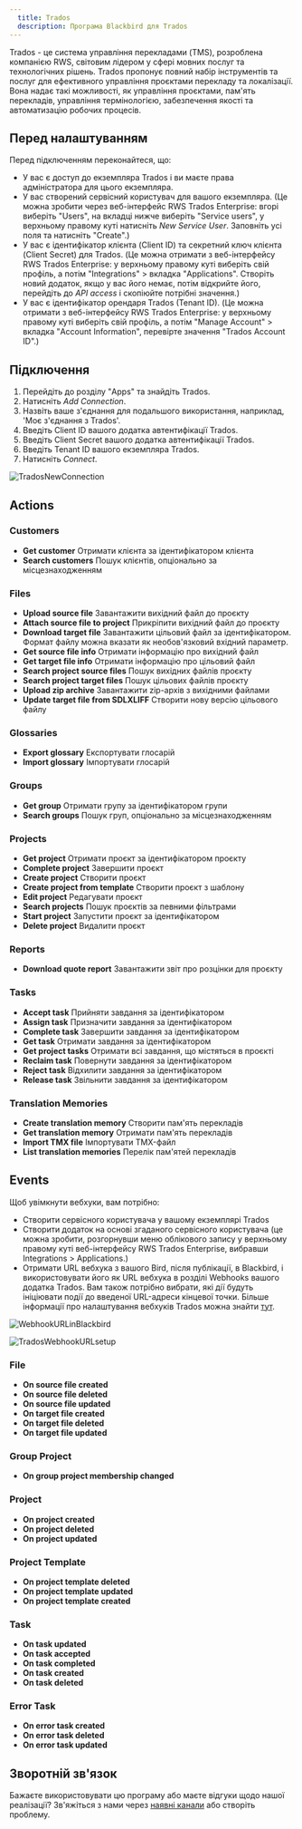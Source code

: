 ```yaml
---
  title: Trados
  description: Програма Blackbird для Trados
---
```


<LinkCard title="Переглянути на Github" target="_blank" href="https://github.com/bb-io/LanguageCloud" icon="github" />

Trados - це система управління перекладами (TMS), розроблена компанією RWS, світовим лідером у сфері мовних послуг та технологічних рішень. Trados пропонує повний набір інструментів та послуг для ефективного управління проєктами перекладу та локалізації. Вона надає такі можливості, як управління проєктами, пам'ять перекладів, управління термінологією, забезпечення якості та автоматизацію робочих процесів.

## Перед налаштуванням

Перед підключенням переконайтеся, що:

- У вас є доступ до екземпляра Trados і ви маєте права адміністратора для цього екземпляра.
- У вас створений сервісний користувач для вашого екземпляра. (Це можна зробити через веб-інтерфейс RWS Trados Enterprise: вгорі виберіть "Users", на вкладці нижче виберіть "Service users", у верхньому правому куті натисніть _New Service User_. Заповніть усі поля та натисніть "Create".)
- У вас є ідентифікатор клієнта (Client ID) та секретний ключ клієнта (Client Secret) для Trados. (Це можна отримати з веб-інтерфейсу RWS Trados Enterprise: у верхньому правому куті виберіть свій профіль, а потім "Integrations" > вкладка "Applications". Створіть новий додаток, якщо у вас його немає, потім відкрийте його, перейдіть до _API access_ і скопіюйте потрібні значення.)
- У вас є ідентифікатор орендаря Trados (Tenant ID). (Це можна отримати з веб-інтерфейсу RWS Trados Enterprise: у верхньому правому куті виберіть свій профіль, а потім "Manage Account" > вкладка "Account Information", перевірте значення "Trados Account ID".)

## Підключення

1. Перейдіть до розділу "Apps" та знайдіть Trados.
2. Натисніть _Add Connection_.
3. Назвіть ваше з'єднання для подальшого використання, наприклад, 'Моє з'єднання з Trados'.
4. Введіть Client ID вашого додатка автентифікації Trados.
5. Введіть Client Secret вашого додатка автентифікації Trados.
6. Введіть Tenant ID вашого екземпляра Trados.
7. Натисніть _Connect_.

![TradosNewConnection](https://raw.githubusercontent.com/bb-io/LanguageCloud/main/image/README/TradosNewConnection.png)

## Actions

### Customers 

- **Get customer** Отримати клієнта за ідентифікатором клієнта
- **Search customers** Пошук клієнтів, опціонально за місцезнаходженням

### Files 

- **Upload source file** Завантажити вихідний файл до проєкту
- **Attach source file to project** Прикріпити вихідний файл до проєкту
- **Download target file** Завантажити цільовий файл за ідентифікатором. Формат файлу можна вказати як необов'язковий вхідний параметр.
- **Get source file info** Отримати інформацію про вихідний файл
- **Get target file info** Отримати інформацію про цільовий файл
- **Search project source files** Пошук вихідних файлів проєкту
- **Search project target files** Пошук цільових файлів проєкту
- **Upload zip archive** Завантажити zip-архів з вихідними файлами
- **Update target file from SDLXLIFF** Створити нову версію цільового файлу

### Glossaries 

- **Export glossary** Експортувати глосарій
- **Import glossary** Імпортувати глосарій

### Groups 

- **Get group** Отримати групу за ідентифікатором групи
- **Search groups** Пошук груп, опціонально за місцезнаходженням

### Projects 

- **Get project** Отримати проєкт за ідентифікатором проєкту
- **Complete project** Завершити проєкт
- **Create project** Створити проєкт
- **Create project from template** Створити проєкт з шаблону
- **Edit project** Редагувати проєкт
- **Search projects** Пошук проєктів за певними фільтрами
- **Start project** Запустити проєкт за ідентифікатором
- **Delete project** Видалити проєкт

### Reports 

- **Download quote report** Завантажити звіт про розцінки для проєкту

### Tasks 

- **Accept task** Прийняти завдання за ідентифікатором
- **Assign task** Призначити завдання за ідентифікатором
- **Complete task** Завершити завдання за ідентифікатором
- **Get task** Отримати завдання за ідентифікатором
- **Get project tasks** Отримати всі завдання, що містяться в проєкті
- **Reclaim task** Повернути завдання за ідентифікатором
- **Reject task** Відхилити завдання за ідентифікатором
- **Release task** Звільнити завдання за ідентифікатором

### Translation Memories 

- **Create translation memory** Створити пам'ять перекладів
- **Get translation memory** Отримати пам'ять перекладів
- **Import TMX file** Імпортувати TMX-файл
- **List translation memories** Перелік пам'ятей перекладів

## Events

Щоб увімкнути вебхуки, вам потрібно:
- Створити сервісного користувача у вашому екземплярі Trados
- Створити додаток на основі згаданого сервісного користувача (це можна зробити, розгорнувши меню облікового запису у верхньому правому куті веб-інтерфейсу RWS Trados Enterprise, вибравши Integrations > Applications.)
- Отримати URL вебхука з вашого Bird, після публікації, в Blackbird, і використовувати його як URL вебхука в розділі Webhooks вашого додатка Trados. Вам також потрібно вибрати, які дії будуть ініціювати події до введеної URL-адреси кінцевої точки.
Більше інформації про налаштування вебхуків Trados можна знайти [тут](https://languagecloud.sdl.com/lc/api-docs/webhooks-setup).

![WebhookURLinBlackbird](https://raw.githubusercontent.com/bb-io/LanguageCloud/main/image/README/WebhookURL.png)

![TradosWebhookURLsetup](https://raw.githubusercontent.com/bb-io/LanguageCloud/main/image/README/TradosWebhookURL.png)

### File 

- **On source file created**
- **On source file deleted**
- **On source file updated**
- **On target file created**
- **On target file deleted**
- **On target file updated**

### Group Project 

- **On group project membership changed**

### Project 

- **On project created**
- **On project deleted**
- **On project updated**

### Project Template 
- **On project template deleted**
- **On project template updated**
- **On project template created**

### Task 
- **On task updated**
- **On task accepted**
- **On task completed**
- **On task created**
- **On task deleted**

### Error Task 

- **On error task created**
- **On error task deleted**
- **On error task updated**

## Зворотній зв'язок

Бажаєте використовувати цю програму або маєте відгуки щодо нашої реалізації? Зв'яжіться з нами через [наявні канали](https://www.blackbird.io/) або створіть проблему.
